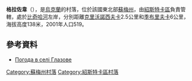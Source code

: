 {{coord|52|7|26|N|33|29|22|E|scale:100000|display=title}}

'''格拉佐韋'''（{{lang-uk|Глазове}}），是[[烏克蘭|烏克蘭]]的村落，位於該國東北部[[蘇梅州|蘇梅州]]，由[[紹斯特卡區|紹斯特卡區]]負責管轄，處於[[比奇哈河|比奇哈河]]左岸，分別距離[[克里沃諾西夫卡_(中布達區)|克里沃諾西夫卡]]2.5公里和[[季布里夫卡_(紹斯特卡區)|季布里夫卡]]6公里，海拔高度138米，2001年人口519。

==參考資料==
* [http://weather.in.ua/ua/symskaja/5133 Погода в селі Глазове] {{Wayback|url=http://weather.in.ua/ua/symskaja/5133 |date=20111220000240 }}

{{DEFAULTSORT:Глазове}}
[[Category:蘇梅州村落|Category:蘇梅州村落]]
[[Category:紹斯特卡區村落|Category:紹斯特卡區村落]]


{{Sumy-geo-stub}}